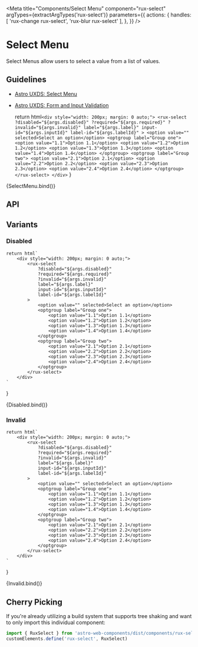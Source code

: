 
<Meta
    title="Components/Select Menu"
    component="rux-select"
    argTypes={extractArgTypes('rux-select')}
    parameters={{
        actions: {
            handles: [
            'rux-change rux-select', 'rux-blur rux-select'
            ],
        },
    }}
/>

# Select Menu

Select Menus allow users to select a value from a list of values.

## Guidelines

-   [Astro UXDS: Select Menu](https://astrouxds.com/components/select/)
-   [Astro UXDS: Form and Input Validation](https://www.astrouxds.com/ui-components/validation)

    return html`
        <div style="width: 200px; margin: 0 auto;">
            <rux-select
                ?disabled="${args.disabled}"
                ?required="${args.required}"
                ?invalid="${args.invalid}"
                label="${args.label}"
                input-id="${args.inputId}"
                label-id="${args.labelId}"
            >
                <option value="" selected>Select an option</option>
                <optgroup label="Group one">
                    <option value="1.1">Option 1.1</option>
                    <option value="1.2">Option 1.2</option>
                    <option value="1.3">Option 1.3</option>
                    <option value="1.4">Option 1.4</option>
                </optgroup>
                <optgroup label="Group two">
                    <option value="2.1">Option 2.1</option>
                    <option value="2.2">Option 2.2</option>
                    <option value="2.3">Option 2.3</option>
                    <option value="2.4">Option 2.4</option>
                </optgroup>
            </rux-select>
        </div>
    `
}

<Canvas>
    <Story
        args={{
            label: "Select Menu"
        }}
        name="Select Menu"
    >
        {SelectMenu.bind()}
    </Story>
</Canvas>

## API
<ArgsTable of="rux-select" />

## Variants

### Disabled
    return html`
        <div style="width: 200px; margin: 0 auto;">
            <rux-select
                ?disabled="${args.disabled}"
                ?required="${args.required}"
                ?invalid="${args.invalid}"
                label="${args.label}"
                input-id="${args.inputId}"
                label-id="${args.labelId}"
            >
                <option value="" selected>Select an option</option>
                <optgroup label="Group one">
                    <option value="1.1">Option 1.1</option>
                    <option value="1.2">Option 1.2</option>
                    <option value="1.3">Option 1.3</option>
                    <option value="1.4">Option 1.4</option>
                </optgroup>
                <optgroup label="Group two">
                    <option value="2.1">Option 2.1</option>
                    <option value="2.2">Option 2.2</option>
                    <option value="2.3">Option 2.3</option>
                    <option value="2.4">Option 2.4</option>
                </optgroup>
            </rux-select>
        </div>
    `
}

<Canvas>
    <Story
        args={{
            label: "Disabled Select Menu",
            disabled: true
        }}
        name="Disabled"
    >
        {Disabled.bind()}
    </Story>
</Canvas>

### Invalid
    return html`
        <div style="width: 200px; margin: 0 auto;">
            <rux-select
                ?disabled="${args.disabled}"
                ?required="${args.required}"
                ?invalid="${args.invalid}"
                label="${args.label}"
                input-id="${args.inputId}"
                label-id="${args.labelId}"
            >
                <option value="" selected>Select an option</option>
                <optgroup label="Group one">
                    <option value="1.1">Option 1.1</option>
                    <option value="1.2">Option 1.2</option>
                    <option value="1.3">Option 1.3</option>
                    <option value="1.4">Option 1.4</option>
                </optgroup>
                <optgroup label="Group two">
                    <option value="2.1">Option 2.1</option>
                    <option value="2.2">Option 2.2</option>
                    <option value="2.3">Option 2.3</option>
                    <option value="2.4">Option 2.4</option>
                </optgroup>
            </rux-select>
        </div>
    `
}

<Canvas>
    <Story
        args={{
            label: "Invalid Select Menu",
            invalid: true
        }}
        name="Invalid"
    >
        {Invalid.bind()}
    </Story>
</Canvas>

## Cherry Picking

If you're already utilizing a build system that supports tree shaking and want to only import this individual component:

```js
import { RuxSelect } from 'astro-web-components/dist/components/rux-select'
customElements.define('rux-select', RuxSelect)
```